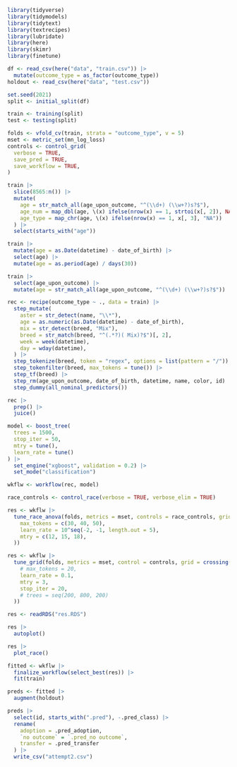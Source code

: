 ```r
library(tidyverse)
library(tidymodels)
library(tidytext)
library(textrecipes)
library(lubridate)
library(here)
library(skimr)
library(finetune)
```

```r
df <- read_csv(here("data", "train.csv")) |>
  mutate(outcome_type = as_factor(outcome_type))
holdout <- read_csv(here("data", "test.csv"))
```

```r
set.seed(2021)
split <- initial_split(df)

train <- training(split)
test <- testing(split)

folds <- vfold_cv(train, strata = "outcome_type", v = 5)
mset <- metric_set(mn_log_loss)
controls <- control_grid(
  verbose = TRUE,
  save_pred = TRUE,
  save_workflow = TRUE,
)
```

```r
train |>
  slice(8565:n()) |>
  mutate(
    age = str_match_all(age_upon_outcome, "^(\\d+) (\\w+?)s?$"),
    age_num = map_dbl(age, \(x) ifelse(nrow(x) == 1, strtoi(x[, 2]), NA)),
    age_type = map_chr(age, \(x) ifelse(nrow(x) == 1, x[, 3], "NA"))
  ) |>
  select(starts_with("age"))
```

```r
train |>
  mutate(age = as.Date(datetime) - date_of_birth) |>
  select(age) |>
  mutate(age = as.period(age) / days(30))
```




```r
train |>
  select(age_upon_outcome) |>
  mutate(age = str_match_all(age_upon_outcome, "^(\\d+) (\\w+?)s?$"))
```


```r
rec <- recipe(outcome_type ~ ., data = train) |>
  step_mutate(
    aster = str_detect(name, "\\*"),
    age = as.numeric(as.Date(datetime) - date_of_birth),
    mix = str_detect(breed, "Mix"),
    breed = str_match(breed, "^(.*?)( Mix)?$")[, 2],
    week = week(datetime),
    day = wday(datetime),
  ) |>
  step_tokenize(breed, token = "regex", options = list(pattern = "/")) |>
  step_tokenfilter(breed, max_tokens = tune()) |>
  step_tf(breed) |>
  step_rm(age_upon_outcome, date_of_birth, datetime, name, color, id) |>
  step_dummy(all_nominal_predictors())
```

```r
rec |>
  prep() |>
  juice()
```

```r
model <- boost_tree(
  trees = 1500,
  stop_iter = 50,
  mtry = tune(),
  learn_rate = tune()
) |>
  set_engine("xgboost", validation = 0.2) |>
  set_mode("classification")

wkflw <- workflow(rec, model)
```

```r
race_controls <- control_race(verbose = TRUE, verbose_elim = TRUE)

res <- wkflw |>
  tune_race_anova(folds, metrics = mset, controls = race_controls, grid = crossing(
    max_tokens = c(30, 40, 50),
    learn_rate = 10^seq(-2, -1, length.out = 5),
    mtry = c(12, 15, 18),
  ))
```

```r
res <- wkflw |>
  tune_grid(folds, metrics = mset, control = controls, grid = crossing(
    # max_tokens = 20,
    learn_rate = 0.1,
    mtry = 3,
    stop_iter = 20,
    # trees = seq(200, 800, 200)
  ))
```

```r
res <- readRDS("res.RDS")
```

```r
res |>
  autoplot()
```

```r
res |>
  plot_race()
```


```r
fitted <- wkflw |>
  finalize_workflow(select_best(res)) |>
  fit(train)
```

```r
preds <- fitted |>
  augment(holdout)

preds |>
  select(id, starts_with(".pred"), -.pred_class) |>
  rename(
    adoption = .pred_adoption,
    `no outcome` = `.pred_no outcome`,
    transfer = .pred_transfer
  ) |>
  write_csv("attempt2.csv")
```
